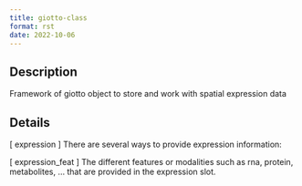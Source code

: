 ```yaml
--- 
title: giotto-class 
format: rst 
date: 2022-10-06 
--- 
```


## Description

Framework of giotto object to store and work with spatial expression data


## Details

[ expression ] There are several ways to provide expression information:
 
 [ expression_feat ] The different features or modalities such as rna, protein, metabolites, ...
 that are provided in the expression slot.


